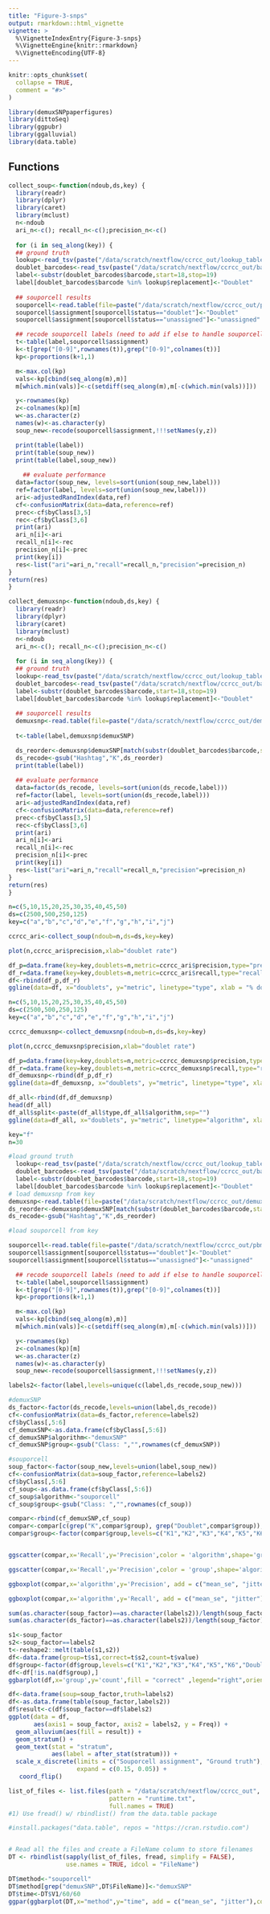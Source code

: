 ```yaml
---
title: "Figure-3-snps"
output: rmarkdown::html_vignette
vignette: >
  %\VignetteIndexEntry{Figure-3-snps}
  %\VignetteEngine{knitr::rmarkdown}
  %\VignetteEncoding{UTF-8}
---
```


```r
knitr::opts_chunk$set(
  collapse = TRUE,
  comment = "#>"
)
```

```r

library(demuxSNPpaperfigures)
library(dittoSeq)
library(ggpubr)
library(ggalluvial)
library(data.table)
```





## Functions

````r

collect_soup<-function(ndoub,ds,key) {
  library(readr)
  library(dplyr)
  library(caret)
  library(mclust)
  n<-ndoub
  ari_n<-c(); recall_n<-c();precision_n<-c()
  
  for (i in seq_along(key)) {
  ## ground truth
  lookup<-read_tsv(paste("/data/scratch/nextflow/ccrcc_out/lookup_table_doublets_pbmc_",key[i],"_", n[i],"pc.tsv",sep=""),show_col_types = FALSE)
  doublet_barcodes<-read_tsv(paste("/data/scratch/nextflow/ccrcc_out/barcodes_merged_pbmc_",key[i],"_", n[i], "pc.tsv",sep=""),col_names = "barcode",show_col_types = FALSE)
  label<-substr(doublet_barcodes$barcode,start=18,stop=19)
  label[doublet_barcodes$barcode %in% lookup$replacement]<-"Doublet"
  
  ## souporcell results
  souporcell<-read.table(file=paste("/data/scratch/nextflow/ccrcc_out/pbmc_",key[i],"_",n[i],"/clusters.tsv",sep=""), sep='\t',header=TRUE)
  souporcell$assignment[souporcell$status=="doublet"]<-"Doublet"
  souporcell$assignment[souporcell$status=="unassigned"]<-"unassigned"

  ## recode souporcell labels (need to add if else to handle souporcell missing a cluster)
  t<-table(label,souporcell$assignment)
  k<-t[grep("[0-9]",rownames(t)),grep("[0-9]",colnames(t))]
  kp<-proportions(k+1,1)

  m<-max.col(kp)
  vals<-kp[cbind(seq_along(m),m)]
  m[which.min(vals)]<-c(setdiff(seq_along(m),m[-c(which.min(vals))]))

  y<-rownames(kp)
  z<-colnames(kp)[m]
  w<-as.character(z)
  names(w)<-as.character(y)
  soup_new<-recode(souporcell$assignment,!!!setNames(y,z))

  print(table(label))
  print(table(soup_new))
  print(table(label,soup_new))
 
    ## evaluate performance
  data=factor(soup_new, levels=sort(union(soup_new,label)))
  ref=factor(label, levels=sort(union(soup_new,label)))
  ari<-adjustedRandIndex(data,ref)
  cf<-confusionMatrix(data=data,reference=ref)
  prec<-cf$byClass[3,5]
  rec<-cf$byClass[3,6]
  print(ari)
  ari_n[i]<-ari
  recall_n[i]<-rec
  precision_n[i]<-prec
  print(key[i])
  res<-list("ari"=ari_n,"recall"=recall_n,"precision"=precision_n)
}
return(res)
}

collect_demuxsnp<-function(ndoub,ds,key) {
  library(readr)
  library(dplyr)
  library(caret)
  library(mclust)
  n<-ndoub
  ari_n<-c(); recall_n<-c();precision_n<-c()
  
  for (i in seq_along(key)) {
  ## ground truth
  lookup<-read_tsv(paste("/data/scratch/nextflow/ccrcc_out/lookup_table_doublets_pbmc_",key[i],"_", n[i],"pc.tsv",sep=""),show_col_types = FALSE)
  doublet_barcodes<-read_tsv(paste("/data/scratch/nextflow/ccrcc_out/barcodes_merged_pbmc_",key[i],"_", n[i], "pc.tsv",sep=""),col_names = "barcode",show_col_types = FALSE)
  label<-substr(doublet_barcodes$barcode,start=18,stop=19)
  label[doublet_barcodes$barcode %in% lookup$replacement]<-"Doublet"
  
  ## souporcell results
  demuxsnp<-read.table(file=paste("/data/scratch/nextflow/ccrcc_out/demuxSNP_",key[i],"/",key[i],"_demuxSNP.tsv",sep=""), sep=' ',header=TRUE)
  
  t<-table(label,demuxsnp$demuxSNP)

  ds_reorder<-demuxsnp$demuxSNP[match(substr(doublet_barcodes$barcode,start=1,stop=16),substr(demuxsnp$barcode,start=1,stop=16))]
  ds_recode<-gsub("Hashtag","K",ds_reorder)
  print(table(label))
 
  ## evaluate performance
  data=factor(ds_recode, levels=sort(union(ds_recode,label)))
  ref=factor(label, levels=sort(union(ds_recode,label)))
  ari<-adjustedRandIndex(data,ref)
  cf<-confusionMatrix(data=data,reference=ref)
  prec<-cf$byClass[3,5]
  rec<-cf$byClass[3,6]
  print(ari)
  ari_n[i]<-ari
  recall_n[i]<-rec
  precision_n[i]<-prec
  print(key[i])
  res<-list("ari"=ari_n,"recall"=recall_n,"precision"=precision_n)
}
return(res)
}

````



````r

n=c(5,10,15,20,25,30,35,40,45,50)
ds=c(2500,500,250,125)
key=c("a","b","c","d","e","f","g","h","i","j")

ccrcc_ari<-collect_soup(ndoub=n,ds=ds,key=key)

plot(n,ccrcc_ari$precision,xlab="doublet rate")

df_p=data.frame(key=key,doublets=n,metric=ccrcc_ari$precision,type="precision",algorithm="souporcell")
df_r=data.frame(key=key,doublets=n,metric=ccrcc_ari$recall,type="recall",algorithm="souporcell")
df<-rbind(df_p,df_r)
ggline(data=df, x="doublets", y="metric", linetype="type", xlab = "% doublets")
````


````r

n=c(5,10,15,20,25,30,35,40,45,50)
ds=c(2500,500,250,125)
key=c("a","b","c","d","e","f","g","h","i","j")

ccrcc_demuxsnp<-collect_demuxsnp(ndoub=n,ds=ds,key=key)

plot(n,ccrcc_demuxsnp$precision,xlab="doublet rate")

df_p=data.frame(key=key,doublets=n,metric=ccrcc_demuxsnp$precision,type="precision",algorithm="demuxSNP")
df_r=data.frame(key=key,doublets=n,metric=ccrcc_demuxsnp$recall,type="recall",algorithm="demuxSNP")
df_demuxsnp<-rbind(df_p,df_r)
ggline(data=df_demuxsnp, x="doublets", y="metric", linetype="type", xlab = "% doublets")

````

````r

df_all<-rbind(df,df_demuxsnp)
head(df_all)
df_all$split<-paste(df_all$type,df_all$algorithm,sep="")
ggline(data=df_all, x="doublets", y="metric", linetype="algorithm", xlab = "% doublets",color="algorithm",facet.by="type")
````

````r
key="f"
n=30

#load ground truth
  lookup<-read_tsv(paste("/data/scratch/nextflow/ccrcc_out/lookup_table_doublets_pbmc_",key,"_", n,"pc.tsv",sep=""),show_col_types = FALSE)
  doublet_barcodes<-read_tsv(paste("/data/scratch/nextflow/ccrcc_out/barcodes_merged_pbmc_",key,"_", n, "pc.tsv",sep=""),col_names = "barcode",show_col_types = FALSE)
  label<-substr(doublet_barcodes$barcode,start=18,stop=19)
  label[doublet_barcodes$barcode %in% lookup$replacement]<-"Doublet"
# load demuxsnp from key
demuxsnp<-read.table(file=paste("/data/scratch/nextflow/ccrcc_out/demuxSNP_",key,"/",key,"_demuxSNP.tsv",sep=""), sep=' ',header=TRUE)
ds_reorder<-demuxsnp$demuxSNP[match(substr(doublet_barcodes$barcode,start=1,stop=16),substr(demuxsnp$barcode,start=1,stop=16))]
ds_recode<-gsub("Hashtag","K",ds_reorder)

#load souporcell from key

souporcell<-read.table(file=paste("/data/scratch/nextflow/ccrcc_out/pbmc_",key,"_",n,"/clusters.tsv",sep=""), sep='\t',header=TRUE)
souporcell$assignment[souporcell$status=="doublet"]<-"Doublet"
souporcell$assignment[souporcell$status=="unassigned"]<-"unassigned"

  ## recode souporcell labels (need to add if else to handle souporcell missing a cluster)
  t<-table(label,souporcell$assignment)
  k<-t[grep("[0-9]",rownames(t)),grep("[0-9]",colnames(t))]
  kp<-proportions(k+1,1)

  m<-max.col(kp)
  vals<-kp[cbind(seq_along(m),m)]
  m[which.min(vals)]<-c(setdiff(seq_along(m),m[-c(which.min(vals))]))

  y<-rownames(kp)
  z<-colnames(kp)[m]
  w<-as.character(z)
  names(w)<-as.character(y)
  soup_new<-recode(souporcell$assignment,!!!setNames(y,z))

labels2<-factor(label,levels=unique(c(label,ds_recode,soup_new)))

#demuxSNP
ds_factor<-factor(ds_recode,levels=union(label,ds_recode))
cf<-confusionMatrix(data=ds_factor,reference=labels2)
cf$byClass[,5:6]
cf_demuxSNP<-as.data.frame(cf$byClass[,5:6])
cf_demuxSNP$algorithm<-"demuxSNP"
cf_demuxSNP$group<-gsub("Class: ","",rownames(cf_demuxSNP))

#souporcell
soup_factor<-factor(soup_new,levels=union(label,soup_new))
cf<-confusionMatrix(data=soup_factor,reference=labels2)
cf$byClass[,5:6]
cf_soup<-as.data.frame(cf$byClass[,5:6])
cf_soup$algorithm<-"souporcell"
cf_soup$group<-gsub("Class: ","",rownames(cf_soup))

compar<-rbind(cf_demuxSNP,cf_soup)
compar<-compar[c(grep("K",compar$group), grep("Doublet",compar$group)),]
compar$group<-factor(compar$group,levels=c("K1","K2","K3","K4","K5","K6","Doublet"))


ggscatter(compar,x='Recall',y='Precision',color = 'algorithm',shape='group',label='group',palette = dittoColors(),size=4,legend="right",ellipse=TRUE,ellipse.type = "convex")+ xlim(0,1)+ylim(0,1)

ggscatter(compar,x='Recall',y='Precision',color = 'group',shape='algorithm',label='group',palette = dittoColors(),size=4,legend="right")+ xlim(0,1)+ylim(0,1)

ggboxplot(compar,x='algorithm',y='Precision', add = c("mean_se", "jitter"),color="algorithm", label='group',repel=TRUE)

ggboxplot(compar,x='algorithm',y='Recall', add = c("mean_se", "jitter"),color="algorithm", label='group',repel=TRUE)

sum(as.character(soup_factor)==as.character(labels2))/length(soup_factor)
sum(as.character(ds_factor)==as.character(labels2))/length(soup_factor)
````



````r
s1<-soup_factor
s2<-soup_factor==labels2
t<-reshape2::melt(table(s1,s2))
df<-data.frame(group=t$s1,correct=t$s2,count=t$value)
df$group<-factor(df$group,levels=c("K1","K2","K3","K4","K5","K6","Doublet"))
df<-df[!is.na(df$group),]
ggbarplot(df,x='group',y='count',fill = "correct" ,legend="right",orientation = "horiz",palette = c("white","black")) +ylab("# cells")

````



````r


df<-data.frame(soup=soup_factor,truth=labels2)
df<-as.data.frame(table(soup_factor,labels2))
df$result<-c(df$soup_factor==df$labels2)
ggplot(data = df,
       aes(axis1 = soup_factor, axis2 = labels2, y = Freq)) +
  geom_alluvium(aes(fill = result)) +
  geom_stratum() +
  geom_text(stat = "stratum",
            aes(label = after_stat(stratum))) +
  scale_x_discrete(limits = c("Souporcell assignment", "Ground truth"),
                   expand = c(0.15, 0.05)) +
   coord_flip()
````




````r

list_of_files <- list.files(path = "/data/scratch/nextflow/ccrcc_out", recursive = TRUE,
                            pattern = "runtime.txt", 
                            full.names = TRUE)
#1) Use fread() w/ rbindlist() from the data.table package

#install.packages("data.table", repos = "https://cran.rstudio.com")


# Read all the files and create a FileName column to store filenames
DT <- rbindlist(sapply(list_of_files, fread, simplify = FALSE),
                use.names = TRUE, idcol = "FileName")

DT$method<-"souporcell"
DT$method[grep("demuxSNP",DT$FileName)]<-"demuxSNP"
DT$time<-DT$V1/60/60
ggpar(ggbarplot(DT,x="method",y="time", add = c("mean_se", "jitter"),color="method",position=position_dodge()),ylim=c(0,max(DT$time)),ylab=c("time (h)"))
````



````r



````
